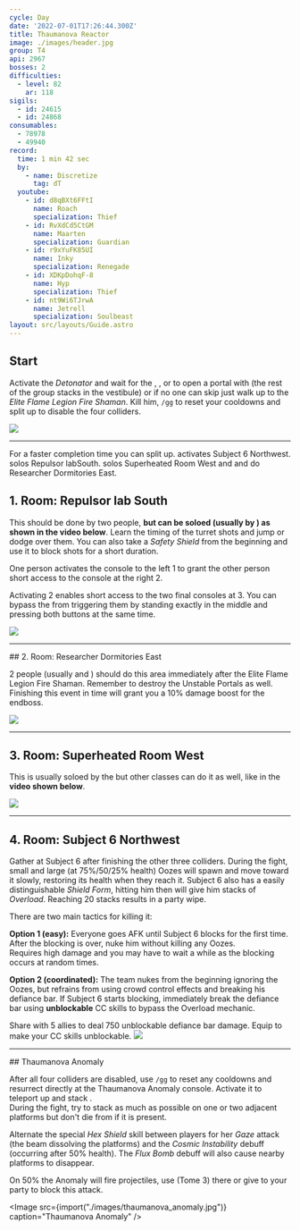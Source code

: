 ```yaml
---
cycle: Day
date: '2022-07-01T17:26:44.300Z'
title: Thaumanova Reactor
image: ./images/header.jpg
group: T4
api: 2967
bosses: 2
difficulties:
  - level: 82
    ar: 118
sigils:
  - id: 24615
  - id: 24868
consumables:
  - 78978
  - 49940
record:
  time: 1 min 42 sec
  by:
    - name: Discretize
      tag: dT
  youtube:
    - id: d8qBXt6FFtI
      name: Roach
      specialization: Thief
    - id: RvXdCd5CtGM
      name: Maarten
      specialization: Guardian
    - id: r9xYuFK85UI
      name: Inky
      specialization: Renegade
    - id: XDKpDohqF-8
      name: Hyp
      specialization: Thief
    - id: nt9Wi6TJrwA
      name: Jetrell
      specialization: Soulbeast
layout: src/layouts/Guide.astro
---
```


<Grid>
<GridItem xs="12" sm="8">

## Start

Activate the _Detonator_ and wait for the <Specialization name="Renegade"/>, <Specialization name="Weaver"/>, <Specialization name="Guardian"/> or <Specialization name="Daredevil"/> to open a portal with <Item id="78978"/> (the rest of the group stacks <Boon name="Might"/> in the vestibule) or if no one can skip just walk up to the _Elite Flame Legion Fire Shaman_. Kill him, `/gg` to reset your cooldowns and split up to disable the four colliders.

<Tabs>
<Tab specialization="Renegade">
<ProfessionVideo title="First skip" profession="Revenant" src="lEdoox14vME"/>
</Tab>

<Tab specialization="Weaver">
<ProfessionVideo title="First skip" profession="Weaver" timestamp="8" src="OjUvCp2h_04"/>
</Tab>

<Tab specialization="Guardian">
<ProfessionVideo title="First skip" profession="Guardian" timestamp="480" src="MmJTsOhdQeo"/>
</Tab>

<Tab specialization="Daredevil">
<ProfessionVideo title="First skip" profession="Thief" timestamp="217" src="Alpgs_GaZV0"/>
</Tab>
</Tabs>
</GridItem>

<GridItem xs="12" sm="4">
<Image src={import("./images/fire_shaman.jpg")} caption="The Elite Flame Legion Fire Shaman" />
</GridItem>

</Grid>

---

<Grid>
<GridItem xs="12" sm="12">

<Warning>
For a faster completion time you can split up. <Specialization name="Berserker"/> activates Subject 6 <Label>Northwest</Label>. <Specialization name="Guardian"/> solos Repulsor lab<Label>South</Label>. <Specialization name="Weaver"/> solos Superheated Room <Label>West</Label> and <Specialization name="Renegade"/> and <Specialization name="Soulbeast"/> do Researcher Dormitories <Label>East</Label>.
</Warning>
</GridItem>

<GridItem sm="6">

## 1. Room: Repulsor lab <Label>South</Label>

This should be done by two people, **but can be soloed (usually by <Specialization name="Guardian"/>) as shown in the video below**. Learn the timing of the turret shots and jump or dodge over them. You can also take a _Safety Shield_ from the beginning and use it to block shots for a short duration.

One person activates the console to the left <Label>1</Label> to grant the other person short access to the console at the right <Label>2</Label>.

Activating <Label>2</Label> enables short access to the two final consoles at <Label>3</Label>. You can bypass the <Condition name="Immobile"/> from triggering them by standing exactly in the middle and pressing both buttons at the same time.

<ProfessionVideo title="Repulsor lab solo (any class)" profession="Guardian" timestamp="545" src="MmJTsOhdQeo"/>
</GridItem>

<GridItem sm="6">
<Image src={import("./images/turret_room.jpg")} caption="Golems patrol in the turret room" />
</GridItem>
</Grid>

---

<Grid>
<GridItem sm="8">
## 2. Room: Researcher Dormitories <Label>East</Label>

2 people (usually <Specialization name="Renegade"/> and <Specialization name="Soulbeast"/>) should do this area immediately after the Elite Flame Legion Fire Shaman. Remember to destroy the Unstable Portals as well. Finishing this event in time will grant you a 10% damage boost for the endboss.
</GridItem>

<GridItem sm="4">
<Image src={import("./images/researcher_dormitories.jpg")} caption="The Reasearcher Dormitories" />
</GridItem>
</Grid>

---

<Grid>
<GridItem sm="8">

## 3. Room: Superheated Room <Label>West</Label>

This is usually soloed by the <Specialization name="Weaver"/> but other classes can do it as well, like in the **video shown below**.

<Tabs>
<Tab specialization="renegade">
<ProfessionVideo title="Heatroom solo" profession="Renegade" timestamp="0" src="jfat_6yDqV4"/>
</Tab>

<Tab specialization="Weaver">
<ProfessionVideo title="Heatroom solo" profession="Weaver" timestamp="28" src="OjUvCp2h_04"/>
</Tab>

<Tab specialization="Guardian">
<ProfessionVideo title="Heatroom solo" profession="Guardian" timestamp="519" src="MmJTsOhdQeo"/>
</Tab>

<Tab specialization="Soulbeast">
<ProfessionVideo title="Heatroom solo" profession="Soulbeast" timestamp="152" src="3Zc_ZJqPD0s"/>
</Tab>

<Tab specialization="Berserker">
<ProfessionVideo title="Heatroom solo" profession="Berserker" timestamp="160" src="REnmbN7sZFQ"/>
</Tab>

<Tab specialization="Daredevil">
<ProfessionVideo title="Heatroom solo" profession="Daredevil" timestamp="241" src="Alpgs_GaZV0"/>
</Tab>
</Tabs>
</GridItem>

<GridItem sm="4">
<Image src={import("./images/superheated_room.jpg")} caption="Superheated Room" />
</GridItem>
</Grid>

---

<Grid>
<GridItem>

## 4. Room: Subject 6 <Label>Northwest</Label>

Gather at Subject 6 after finishing the other three colliders. During the fight, small and large (at 75%/50/25% health) Oozes will spawn and move toward it slowly, restoring its health when they reach it. Subject 6 also has a easily distinguishable _Shield Form_, hitting him then will give him stacks of _Overload_. Reaching 20 stacks results in a party wipe.

There are two main tactics for killing it:

**Option 1 (easy):** Everyone goes AFK until Subject 6 blocks for the first time. After the blocking is over, nuke him without killing any Oozes.  
Requires high damage and you may have to wait a while as the blocking occurs at random times.

**Option 2 (coordinated):** The team nukes from the beginning ignoring the Oozes, but refrains from using crowd control effects and breaking his defiance bar. If Subject 6 starts blocking, immediately break the defiance bar using **unblockable** CC skills to bypass the Overload mechanic.

<Tabs>
<Tab specialization="Daredevil">
Share <Skill id="13132"/> with 5 allies to deal 750 unblockable defiance bar damage.
</Tab>

<Tab specialization="Berserker">
Equip <Skill id="14404"/> to make your CC skills unblockable.
</Tab>
</Tabs>
</GridItem>

<GridItem>
<Image src={import("./images/subject_6_block.jpg")} caption="Subject 6 in block mode" />
</GridItem>
</Grid>

---

<Grid>
<GridItem sm="8">
## Thaumanova Anomaly

After all four colliders are disabled, use `/gg` to reset any cooldowns and resurrect directly at the Thaumanova Anomaly console. Activate it to teleport up and stack <Boon name="Might"/>.  
During the fight, try to stack as much as possible on one or two adjacent platforms but don't die from <Instability name="Social Awkwardness"/> if it is present.

Alternate the special _Hex Shield_ skill between players for her _Gaze_ attack (the beam dissolving the platforms) and the _Cosmic Instability_ debuff (occurring after 50% health). The _Flux Bomb_ debuff will also cause nearby platforms to disappear.
</GridItem>

<GridItem sm="4">
<Tabs>
<Tab specialization="guardian">
On 50% the Anomaly will fire projectiles, use <Skill name="Chapter 3: Valiant Bulwark"/> (Tome 3) there or give <Boon name="aegis"/> to your party to block this attack.
</Tab>
</Tabs>
</GridItem>
</Grid>

<Image src={import("./images/thaumanova_anomaly.jpg")} caption="Thaumanova Anomaly" />
